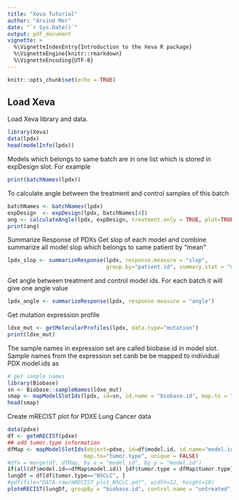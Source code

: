 ```yaml
---
title: "Xeva Tutorial"
author: "Arvind Mer"
date: "`r Sys.Date()`"
output: pdf_document
vignette: >
  %\VignetteIndexEntry{Introduction to the Xeva R package}
  %\VignetteEngine{knitr::rmarkdown}
  %\VignetteEncoding{UTF-8}
---
```


```r
knitr::opts_chunk$set(echo = TRUE)
```

## Load Xeva
Load Xeva library and data.
```r
library(Xeva)
data(lpdx)
head(modelInfo(lpdx))
```

Models which belongs to same batch are in one list which is stored in expDesign slot. For example
```r
print(batchNames(lpdx)) 
```

To calculate angle between the treatment and control samples of this batch
```r
batchNames <- batchNames(lpdx)
expDesign  <- expDesign(lpdx, batchNames[4])
ang <- calculateAngle(lpdx, expDesign, treatment.only = TRUE, plot=TRUE)
print(ang)
```

Summarize Response of PDXs
Get slop of each model and combine summarize all model slop which belongs to same patient by "mean"
```r
lpdx_slop <- summarizeResponse(lpdx, response.measure = "slop", 
                               group.by="patient.id", summary.stat = "mean")


```


Get angle between treatment and control model ids. For each batch it will give one angle value
```r
lpdx_angle <- summarizeResponse(lpdx, response.measure = "angle")

```


Get mutation expression profile 
```r
ldxe_mut <- getMolecularProfiles(lpdx, data.type="mutation")
print(ldxe_mut)
```

The sample names in expression set are called biobase.id in model slot.
Sample names from the expression set canb be be mapped to individual PDX model.ids as
```r
# get sample names
library(Biobase)
sn <- Biobase::sampleNames(ldxe_mut)
smap <- mapModelSlotIds(lpdx, id=sn, id.name = "biobase.id", map.to = "model.id")
head(smap)
```

\pagebreak

Create mRECIST plot for PDXE Lung Cancer data
```r
data(pdxe)
df <- getmRECIST(pdxe)
## add tumor.type information
dfMap <- mapModelSlotIds(object=pdxe, id=df$model.id, id.name="model.id",
                        map.to="tumor.type", unique = FALSE)
#dfx = merge(df, dfMap, by.x = "model.id", by.y = "model.id")
if(all(df$model.id==dfMap$model.id)) {df$tumor.type = dfMap$tumor.type}
lungDf = df[df$tumor.type=="NSCLC", ]
#pdf(file="DATA-raw/mRECIST_plot_NSCLC.pdf", width=12, height=10)
plotmRECIST(lungDf, groupBy = "biobase.id", control.name = "untreated")
```

<!-- \pagebreak -->
<!-- This is an R Markdown document. Markdown is a simple formatting syntax for authoring HTML, PDF, and MS Word documents. For more details on using R Markdown see <http://rmarkdown.rstudio.com>. -->

<!-- When you click the **Knit** button a document will be generated that includes both content as well as the output of any embedded R code chunks within the document. You can embed an R code chunk like this: -->

<!-- ```{r cars} -->
<!-- summary(cars) -->
<!-- ``` -->

<!-- ```{r cars2} -->
<!-- summary(cars) -->
<!-- ``` -->
<!-- ## Including Plots -->

<!-- You can also embed plots, for example: -->

<!-- ```{r pressureX, , include=TRUE, echo=FALSE} -->
<!-- plot(pressure) -->
<!-- ``` -->

<!-- Note that the `echo = FALSE` parameter was added to the code chunk to prevent printing of the R code that generated the plot. -->
